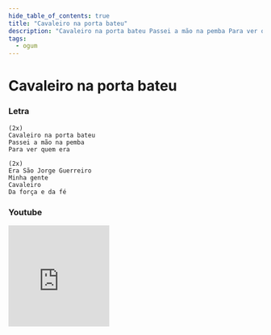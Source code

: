 ```yaml
---
hide_table_of_contents: true
title: "Cavaleiro na porta bateu"
description: "Cavaleiro na porta bateu Passei a mão na pemba Para ver quem era Era São Jorge Guerreiro Minha gente Cavaleiro Da força e da fé"
tags:
  - ogum
---
```


# Cavaleiro na porta bateu

### Letra

```text
(2x)
Cavaleiro na porta bateu
Passei a mão na pemba
Para ver quem era

(2x)
Era São Jorge Guerreiro
Minha gente
Cavaleiro
Da força e da fé
```

### Youtube

<iframe
  width="200"
  height="200"
  src="https://www.youtube.com/embed/jIgjOxTocSI"
  title="YouTube video player"
  frameborder="0"
  allow="accelerometer; autoplay; clipboard-write; encrypted-media; gyroscope; picture-in-picture; web-share"
  referrerpolicy="strict-origin-when-cross-origin"
  allowfullscreen
></iframe>